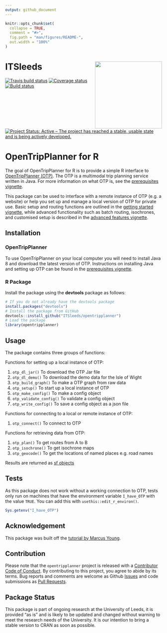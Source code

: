 ```yaml
---
output: github_document
---
```


<!-- README.md is generated from README.Rmd. Please edit that file -->

```r
knitr::opts_chunk$set(
  collapse = TRUE,
  comment = "#>",
  fig.path = "man/figures/README-",
  out.width = "100%"
)
```

# ITSleeds <a href='https://itsleeds.github.io/'><img src='man/figures/its.jpg' align="right" height=215/></a>

[![Travis build status](https://travis-ci.org/ITSLeeds/opentripplanner.svg?branch=master)](https://travis-ci.org/ITSLeeds/opentripplanner) [![Coverage status](https://codecov.io/gh/ITSLeeds/opentripplanner/branch/master/graph/badge.svg)](https://codecov.io/github/ITSLeeds/opentripplanner?branch=master) [![Build status](https://ci.appveyor.com/api/projects/status/gqp3smc04as3qg85?svg=true)](https://ci.appveyor.com/project/layik/opentripplanner-05ana) [![Project Status: Active – The project has reached a stable, usable state and is being actively developed.](https://www.repostatus.org/badges/latest/active.svg)](https://www.repostatus.org/#active)


# OpenTripPlanner for R

The goal of OpenTripPlanner for R is to provide a simple R interface to [OpenTripPlanner (OTP)](https://www.opentripplanner.org/). The OTP is a multimodal trip planning service written in Java. For more information on what OTP is, see the [prerequisites vignette](https://itsleeds.github.io/opentripplanner/articles/prerequisites.html).

This package can be used to interface with a remote instance of OTP (e.g. a website) or help you set up and manage a local version of OTP for private use.  Basic setup and routing functions are outlined in the [getting started vignette](https://itsleeds.github.io/opentripplanner/articles/opentripplanner.html), while advanced functionality such as batch routing, isochrones, and customised setup is described in the [advanced features vignette](https://itsleeds.github.io/opentripplanner/articles/advanced_features.html).

## Installation

### OpenTripPlanner

To use OpenTripPlanner on your local computer you will need to install Java 8 and download the latest version of OTP. Instructions on installing Java and setting up OTP can be found in the [prerequisites vignette](https://itsleeds.github.io/opentripplanner/articles/prerequisites.html).

### R Package

Install the package using the **devtools** package as follows:

```r
# If you do not already have the devtools package
install.packages("devtools")
# Install the package from GitHub
devtools::install_github("ITSleeds/opentripplanner")
# Load the package
library(opentripplanner)
```

## Usage

The package contains three groups of functions:

Functions for setting up a local instance of OTP:

1. `otp_dl_jar()`          To download the OTP Jar file
1. `otp_dl_demo()`         To download the demo data for the Isle of Wight
1. `otp_build_graph()`     To make a OTP graph from raw data
1. `otp_setup()`           To start up a local instance of OTP
1. `otp_make_config()`     To make a config object
1. `otp_validate_config()` To validate a config object
1. `otp_write_config()`    To save a config object as a json file

Functions for connecting to a local or remote instance of OTP:

1. `otp_connect()`      To connect to OTP

Functions for retrieving data from OTP:

1. `otp_plan()`         To get routes from A to B
1. `otp_isochrone()`     To get isochrone maps
1. `otp_geocode()`      To get the locations of named places e.g. road names

Results are returned as [sf objects](https://cran.r-project.org/web/packages/sf/index.html)

## Tests 

As this package does not work without a working connection to OTP, tests only run on machines that have the environment variable `I_have_OTP` with the value `TRUE`.
You can add this with `usethis::edit_r_environ()`.

```r
Sys.getenv("I_have_OTP")
```

## Acknowledgement

This package was built off the [tutorial by Marcus Young](https://github.com/marcusyoung/otp-tutorial).

## Contribution

Please note that the `opentripplanner` project is released with a [Contributor Code of Conduct](CODE_OF_CONDUCT.md). By contributing to this project, you agree to abide by its terms. Bug reports and comments are welcome as Github [Issues](https://github.com/ITSLeeds/opentripplanner/issues) and code submissions as [Pull Requests](https://github.com/ITSLeeds/opentripplanner/pulls).


## Package Status

This package is part of ongoing research at the University of Leeds, it is provided "as is" and is likely to be updated and changed without warning to meet the research needs of the University. It is our intention to bring a stable version to CRAN as soon as possible.
